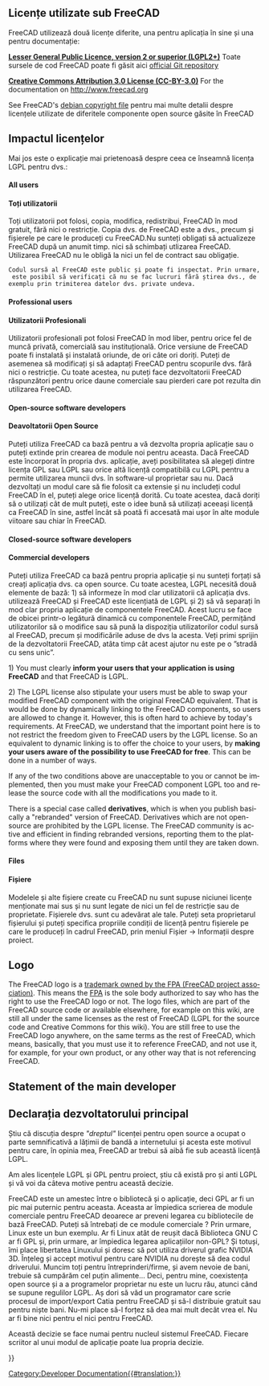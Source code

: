 <languages/>

<div lang="en" dir="ltr" class="mw-content-ltr">
{{Docnav
|[[Dialog_creation|Dialog creation]]
|[[Compile_on_Windows|Compiling on Windows]]
}}
</div>

{{TOCright}}

<span id="Licenses_used_in_FreeCAD"></span>
<div class="mw-translate-fuzzy">
== Licențe utilizate sub FreeCAD ==
</div>

FreeCAD utilizează două licențe diferite, una pentru aplicația în sine și una pentru documentație:

<div class="mw-translate-fuzzy">
'''[[wikipedia:LGPL|Lesser General Public Licence, version 2 or superior (LGPL2+)]]''' 
Toate sursele de cod FreeCAD poate fi găsit aici  [https://github.com/FreeCAD/FreeCAD official Git repository]
</div>

'''[http://creativecommons.org/licenses/by/3.0/ Creative Commons Attribution 3.0 License (CC-BY-3.0)]''' For the documentation on http://www.freecad.org

See FreeCAD's [http://sourceforge.net/p/free-cad/code/ci/master/tree/package/debian/copyright debian copyright file] pentru mai multe detalii despre licențele utilizate de diferitele componente open source găsite în FreeCAD

<span id="Impact_of_the_licenses"></span>
<div class="mw-translate-fuzzy">
== Impactul licențelor ==
</div>

Mai jos este o explicație mai prietenoasă despre ceea ce înseamnă licența LGPL pentru dvs.:

<div lang="en" dir="ltr" class="mw-content-ltr">
==== All users ====
</div>

<div class="mw-translate-fuzzy">
==== Toți utilizatorii ====
Toți utilizatorii pot folosi, copia, modifica, redistribui, FreeCAD în mod gratuit, fără nici o restricție. Copia dvs. de FreeCAD este a dvs., precum și fișierele pe care le produceți cu FreeCAD.Nu sunteți obligați să actualizeze FreeCAD după un anumit timp. nici să schimbați utlizarea FreeCAD. Utilizarea FreeCAD nu le obligă la nici un fel de contract sau obligație.

 Codul sursă al FreeCAD este public și poate fi inspectat. Prin urmare, este posibil să verificați că nu se fac lucruri fără știrea dvs., de exemplu prin trimiterea datelor dvs. private undeva.
</div>

<div lang="en" dir="ltr" class="mw-content-ltr">
==== Professional users ====
</div>

<div class="mw-translate-fuzzy">
==== Utilizatorii Profesionali ====
Utilizatorii profesionali pot folosi FreeCAD în mod liber, pentru orice fel de muncă privată, comercială sau instituțională. Orice versiune de FreeCAD poate fi instalată și instalată oriunde, de ori câte ori doriți. Puteți de asemenea să modificați și să adaptați FreeCAD pentru scopurile dvs. fără nici o restricție. Cu toate acestea, nu puteți face dezvoltatorii FreeCAD răspunzători pentru orice daune comerciale sau pierderi care pot rezulta din utilizarea FreeCAD.
</div>

<div lang="en" dir="ltr" class="mw-content-ltr">
==== Open-source software developers ====
</div>

<div class="mw-translate-fuzzy">
==== Deavoltatorii Open Source ====
Puteți utiliza FreeCAD ca bază pentru a vă dezvolta propria aplicație sau o puteți extinde prin crearea de module noi pentru aceasta. Dacă FreeCAD este încorporat în propria dvs. aplicație, aveți posibilitatea să alegeți dintre licența GPL sau LGPL sau orice altă licență compatibilă cu LGPL pentru a permite utilizarea muncii dvs. în software-ul proprietar sau nu. Dacă dezvoltați un modul care să fie folosit ca extensie și nu includeți codul FreeCAD în el, puteți alege orice licență dorită. Cu toate acestea, dacă doriți să o utilizați cât de mult puteți, este o idee bună să utilizați aceeași licență ca FreeCAD în sine, astfel încât să poată fi accesată mai ușor în alte module viitoare sau chiar în FreeCAD.
</div>

<div lang="en" dir="ltr" class="mw-content-ltr">
==== Closed-source software developers ====
</div>

<div class="mw-translate-fuzzy">
==== Commercial developers ====
Puteți utiliza FreeCAD ca bază pentru propria aplicație și nu sunteți forțați să creați aplicația dvs. ca open source. Cu toate acestea, LGPL necesită două elemente de bază: 1) să informeze în mod clar utilizatorii că aplicația dvs. utilizează FreeCAD și FreeCAD este licențiată de LGPL și 2) să vă separați în mod clar propria aplicație de componentele FreeCAD. Acest lucru se face de obicei printr-o legătură dinamică cu componentele FreeCAD, permițând utilizatorilor să o modifice sau să pună la dispoziția utilizatorilor codul sursă al FreeCAD, precum și modificările aduse de dvs la acesta. Veți primi sprijin de la dezvoltatorii FreeCAD, atâta timp cât acest ajutor nu este pe o ”stradă cu sens unic”.
</div>

<div lang="en" dir="ltr" class="mw-content-ltr">
1) You must clearly '''inform your users that your application is using FreeCAD''' and that FreeCAD is LGPL.
</div>

<div lang="en" dir="ltr" class="mw-content-ltr">
2) The LGPL license also stipulate your users must be able to swap your modified FreeCAD component with the original FreeCAD equivalent. That is would be done by dynamically linking to the FreeCAD components, so users are allowed to change it. However, this is often hard to achieve by today's requirements. At FreeCAD, we understand that the important point here is to not restrict the freedom given to FreeCAD users by the LGPL license. So an equivalent to dynamic linking is to offer the choice to your users, by '''making your users aware of the possibility to use FreeCAD for free'''. This can be done in a number of ways.
</div>

<div lang="en" dir="ltr" class="mw-content-ltr">
If any of the two conditions above are unacceptable to you or cannot be implemented, then you must make your FreeCAD component LGPL too and release the source code with all the modifications you made to it.
</div>

<div lang="en" dir="ltr" class="mw-content-ltr">
There is a special case called '''derivatives''', which is when you publish basically a "rebranded" version of FreeCAD. Derivatives which are not open-source are prohibited by the LGPL license. The FreeCAD community is active and efficient in finding rebranded versions, reporting them to the platforms where they were found and exposing them until they are taken down.
</div>

<div lang="en" dir="ltr" class="mw-content-ltr">
==== Files ====
</div>

<div class="mw-translate-fuzzy">
==== Fișiere ====
Modelele și alte fișiere create cu FreeCAD nu sunt supuse niciunei licențe menționate mai sus și nu sunt legate de nici un fel de restricție sau de proprietate. Fișierele dvs. sunt cu adevărat ale tale. Puteți seta proprietarul fișierului și puteți specifica propriile condiții de licență pentru fișierele pe care le produceți în cadrul FreeCAD, prin meniul Fișier -> Informații despre proiect.
</div>

<div lang="en" dir="ltr" class="mw-content-ltr">
== Logo ==
</div>

<div lang="en" dir="ltr" class="mw-content-ltr">
The FreeCAD logo is a [https://fpa.freecad.org/documents/Trademark.pdf trademark owned by the FPA (FreeCAD project association)]. This means the [https://fpa.freecad.org FPA] is the sole body authorized to say who has the right to use the FreeCAD logo or not. The logo files, which are part of the FreeCAD source code or available elsewhere, for example on this wiki, are still all under the same licenses as the rest of FreeCAD (LGPL for the source code and Creative Commons for this wiki). You are still free to use the FreeCAD logo anywhere, on the same terms as the rest of FreeCAD, which means, basically, that you must use it to reference FreeCAD, and not use it, for example, for your own product, or any other way that is not referencing FreeCAD.
</div>

<div lang="en" dir="ltr" class="mw-content-ltr">
== Statement of the main developer ==
</div>

<div class="mw-translate-fuzzy">
== Declarația dezvoltatorului principal ==
Știu că discuția despre  ''"dreptul" '' licenței pentru open source a ocupat o parte semnificativă a lățimii de bandă a internetului și acesta este motivul pentru care, în opinia mea, FreeCAD ar trebui să aibă fie sub această licență LGPL.
</div>

<div class="mw-translate-fuzzy">
Am ales licențele LGPL și GPL pentru proiect, știu că există pro și anti LGPL și vă voi da câteva motive pentru această decizie.
</div>

FreeCAD este un amestec între o bibliotecă și o aplicație, deci GPL ar fi un pic mai puternic pentru aceasta. Aceasta ar împiedica scrierea de module comerciale pentru FreeCAD deoarece ar preveni legarea cu bibliotecile de bază  FreeCAD. Puteți să întrebați de ce module comerciale ? Prin urmare, Linux este un bun exemplu. Ar fi Linux atât de reușit dacă  Biblioteca GNU C ar fi GPL și, prin urmare, ar împiedica legarea aplicațiilor non-GPL? Și totuși, îmi place libertatea Linuxului și doresc să pot utiliza driverul grafic NVIDIA 3D. Înțeleg și accept motivul pentru care NVIDIA nu dorește să dea codul driverului. Muncim toți pentru întreprinderi/firme, și avem nevoie de bani, trebuie să cumpărăm cel puțin alimente... Deci, pentru mine, coexistența open source și a a programelor proprietar nu este un lucru rău, atunci când se supune regulilor LGPL. Aș dori să văd un programator care scrie procesul de import/export Catia pentru FreeCAD și să-l distribuie gratuit sau pentru niște bani. Nu-mi place să-l forțez să dea mai mult decât vrea el. Nu ar fi bine nici pentru el nici pentru FreeCAD.

Această decizie se face numai pentru nucleul sistemul FreeCAD. Fiecare scriitor al unui modul de aplicație poate lua propria decizie.

<div lang="en" dir="ltr" class="mw-content-ltr">
{{Quote|Jürgen Riegel|15 October 2006}}
</div>


<div class="mw-translate-fuzzy">
{{docnav|Dialog creation|Tracker}}
</div>

{{Userdocnavi{{#translation:}}}}
[[Category:Developer Documentation{{#translation:}}]]